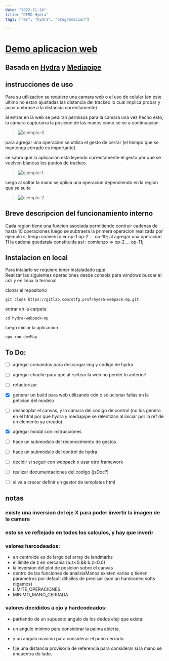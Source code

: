 ```yaml
---
date: "2022-11-24"
title: "DEMO Hydra"
tags: ["es", "hydra", "programacion"]

---
```


# [Demo aplicacion web](https://santitfg.github.io/) 
## Basada en [Hydra](https://hydra.ojack.xyz/) y [Mediapipe](https://google.github.io/mediapipe/solutions/hands.html)


## instrucciones de uso 
Para su utilizacion se requiere una camara web o el uso de celular (en este ultimo no estan ajustadas las distancia del trackeo lo cual implica probar y acostumbrase a la distancia correctamente)

al entrar en la web se pediran permisos para la camara
una vez hecho esto, la camara capturarra la posicion de las manos como se ve a continuacion

> ![ejemplo-0](https://gitlab.com/stfg.prof/hydra-webpack-mp/-/raw/main/fotos/ejemplo-uso-0.jpg)

para agregar una operacion se utiliza el gesto de cerrar (el tiempo que se mantenga cerrado es importante)

se sabra que la aplicacion esta leyendo correctamente el gesto por que se vuelven blancas los puntos de trackeo.
> ![ejemplo-1](https://gitlab.com/stfg.prof/hydra-webpack-mp/-/raw/main/fotos/ejemplo-uso-1.jpg)

 luego al soltar la mano se aplica una operacion dependiendo en la region que se sulte


> ![ejemplo-2](https://gitlab.com/stfg.prof/hydra-webpack-mp/-/raw/main/fotos/ejemplo-uso-2.jpg)

## Breve descripcion del funcionamiento interno
Cada region tiene una funcion asociada
permitiendo contruir cadenas de hasta 10 operaciones
luego se subtraera la primera operacion realizada por ejemplo si tengo comienzo => op-1 op-2 ... op-10;
al agregar una operacion 11
la cadena quedaraia constituida asi :
comienzo => op-2 ... op-11;


## Instalacion en local
Para intalarlo se requiere tener instaladado [npm](https://www.npmjs.com/package/npm)  
Realizar las siguientes operaciones desde consola 
 para windows buscar el cdr y en linux la terminal

clonar el repositorio

    git clone https://gitlab.com/stfg.prof/hydra-webpack-mp.git

entrar en la carpeta

    cd hydra-webpack-mp

luego iniciar la aplicacion

    npm run devMap


## To Do:
<!-- - [ ] ante el uso extenso la aplicacion se traba (en mozzila) buscar alguna solucion -->
- [ ] agregar comandos para descargar img y codigo de hydra
- [ ] agregar chache para que al rsetear la web no perder lo anterior!
- [ ] refactorizar
- [x] generar un build para web utilizando cdn o solucionar fallas en la peticion del modelo
- [ ] desacoplar el canvas, y la camara del codigo de control (no los genero en el html por que hydra y mediapipe se relentizan al iniciar por la ref de un elemento ya creado)
- [x] agregar modal con instrucciones
- [ ] hace un submodulo del reconocimento de gestos
- [ ] hace un submodulo del control de hydra
- [ ] decidir si seguir con webpack o usar otro framework
- [ ] realizar documentaciones del codigo (jsDoc?)
- [ ] si va a crecer definir un gestor de templates html




## notas 

### existe una inversion del eje X para poder invertir la imagen de la camara
### esto se ve reflejado en todos los calculos, y hay que inverir


### valores harcodeados:
* en centroide es de largo del array de landmarks
* el limite de z en cercania (a.z<0.&& b.z<0.0)
* la inversion del plot de posicion sobre el canvas
* dentro de las funciones de analisisManos existen varias q tienen parametros por default dificiles de precisar (son un hardcodeo softs digamos)
* LIMITE_OPERACIONES
* MINIMO_MANO_CERRADA

###  valores decididos a ojo y hardcodeados:
* partiendo de un supuesto angulo de los dedos eleji que exista:
* un angulo minimo para considerar la palma abierta.
* y un angulo maximo para considerar el puño cerrado. 

* fije una distancia provisoria de referencia para considerar si la mano se encuentra de lado.
